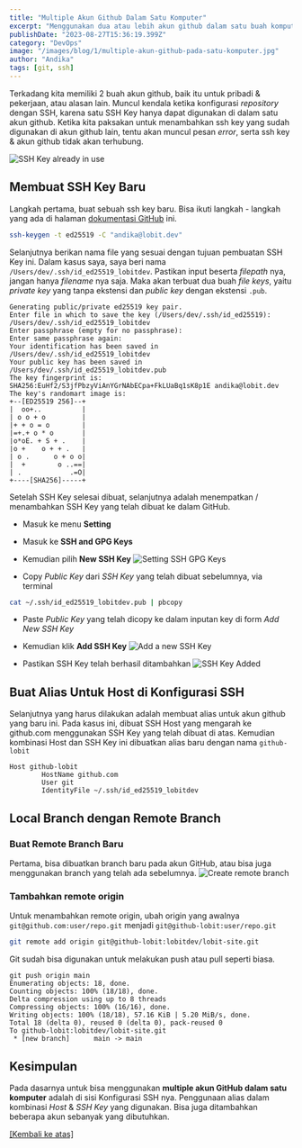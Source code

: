 ```yaml
---
title: "Multiple Akun Github Dalam Satu Komputer"
excerpt: "Menggunakan dua atau lebih akun github dalam satu buah komputer"
publishDate: "2023-08-27T15:36:19.399Z"
category: "DevOps"
image: "/images/blog/1/multiple-akun-github-pada-satu-komputer.jpg"
author: "Andika"
tags: [git, ssh]
---
```


Terkadang kita memiliki 2 buah akun github, baik itu untuk pribadi & pekerjaan, atau alasan lain. Muncul kendala ketika konfigurasi *repository* dengan SSH, karena satu SSH Key hanya dapat digunakan di dalam satu akun github. Ketika kita paksakan untuk menambahkan ssh key yang sudah digunakan di akun github lain, tentu akan muncul pesan *error*, serta ssh key & akun github tidak akan terhubung.

![SSH Key already in use](/images/blog/1/ssh-key-already-in-use.png)

## Membuat SSH Key Baru

Langkah pertama, buat sebuah ssh key baru. Bisa ikuti langkah - langkah yang ada di halaman [dokumentasi GitHub](https://docs.github.com/en/authentication/connecting-to-github-with-ssh/generating-a-new-ssh-key-and-adding-it-to-the-ssh-agent?platform=mac
) ini.

```bash
ssh-keygen -t ed25519 -C "andika@lobit.dev"
```

Selanjutnya berikan nama file yang sesuai dengan tujuan pembuatan SSH Key ini. Dalam kasus saya, saya beri nama `/Users/dev/.ssh/id_ed25519_lobitdev`. Pastikan input beserta *filepath* nya, jangan hanya *filename* nya saja. Maka akan terbuat dua buah *file keys*, yaitu *private key* yang tanpa ekstensi dan *public key* dengan ekstensi `.pub`.

```
Generating public/private ed25519 key pair.
Enter file in which to save the key (/Users/dev/.ssh/id_ed25519): /Users/dev/.ssh/id_ed25519_lobitdev
Enter passphrase (empty for no passphrase): 
Enter same passphrase again: 
Your identification has been saved in /Users/dev/.ssh/id_ed25519_lobitdev
Your public key has been saved in /Users/dev/.ssh/id_ed25519_lobitdev.pub
The key fingerprint is:
SHA256:EuHf2/S3jfPbzyViAnYGrNAbECpa+FkLUaBq1sK8p1E andika@lobit.dev
The key's randomart image is:
+--[ED25519 256]--+
|  oo+..          |
| o o + o         |
|+ + o = o        |
|=+.+ o * o       |
|o*oE. + S + .    |
|o +    o + + .   |
| o .      o + o o|
|  +        o ..==|
| .            .=O|
+----[SHA256]-----+
```

Setelah SSH Key selesai dibuat, selanjutnya adalah menempatkan / menambahkan SSH Key yang telah dibuat ke dalam GitHub.

- Masuk ke menu **Setting**
- Masuk ke **SSH and GPG Keys**
- Kemudian pilih **New SSH Key**
![Setting SSH GPG Keys](/images/blog/1/setting-ssh-gpg-keys.png)

- Copy *Public Key* dari *SSH Key* yang telah dibuat sebelumnya, via terminal

```bash
cat ~/.ssh/id_ed25519_lobitdev.pub | pbcopy
```

- Paste *Public Key* yang telah dicopy ke dalam inputan key di form *Add New SSH Key*
- Kemudian klik **Add SSH Key**
![Add a new SSH Key](/images/blog/1/add-new-ssh-key.png)

- Pastikan SSH Key telah berhasil ditambahkan
![SSH Key Added](/images/blog/1/ssh-key-added.png)

## Buat Alias Untuk Host di Konfigurasi SSH

Selanjutnya yang harus dilakukan adalah membuat alias untuk akun github yang baru ini. Pada kasus ini, dibuat SSH Host yang mengarah ke github.com menggunakan SSH Key yang telah dibuat di atas. Kemudian kombinasi Host dan SSH Key ini dibuatkan alias baru dengan nama `github-lobit`

```
Host github-lobit
        HostName github.com
        User git
        IdentityFile ~/.ssh/id_ed25519_lobitdev
```

## Local Branch dengan Remote Branch

### Buat Remote Branch Baru

Pertama, bisa dibuatkan branch baru pada akun GitHub, atau bisa juga menggunakan branch yang telah ada sebelumnya.
![Create remote branch](/images/blog/1/create-remote-branch.png)

### Tambahkan remote origin

Untuk menambahkan remote origin, ubah origin yang awalnya `git@github.com:user/repo.git` menjadi `git@github-lobit:user/repo.git`

```bash
git remote add origin git@github-lobit:lobitdev/lobit-site.git
```

Git sudah bisa digunakan untuk melakukan push atau pull seperti biasa.

```
git push origin main                                        
Enumerating objects: 18, done.
Counting objects: 100% (18/18), done.
Delta compression using up to 8 threads
Compressing objects: 100% (16/16), done.
Writing objects: 100% (18/18), 57.16 KiB | 5.20 MiB/s, done.
Total 18 (delta 0), reused 0 (delta 0), pack-reused 0
To github-lobit:lobitdev/lobit-site.git
 * [new branch]      main -> main
```

## Kesimpulan

Pada dasarnya untuk bisa menggunakan **multiple akun GitHub dalam satu komputer** adalah di sisi Konfigurasi SSH nya. Penggunaan alias dalam kombinasi *Host* & *SSH Key* yang digunakan. Bisa juga ditambahkan beberapa akun sebanyak yang dibutuhkan.

[[Kembali ke atas]](#top)
